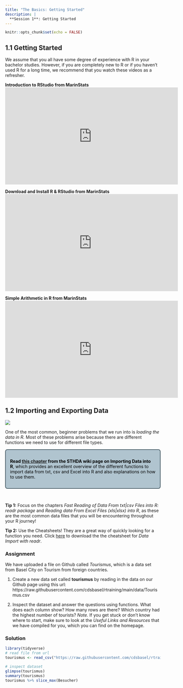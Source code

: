 ```yaml
---
title: "The Basics: Getting Started"
description: |
  **Session 1**: Getting Started
---
```


```r
knitr::opts_chunk$set(echo = FALSE)
```
<style>
  .blackbox {
    padding: 1em;
    background: #b0c4cf;
    color: black;
    border: 2px solid #455a64;
    border-radius: 7px;
  }
</style>

## 1.1 Getting Started

We assume that you all have some degree of experience with R in your bachelor studies. However, if you are completely new to R or if you haven't used R for a long time, we recommend that you watch these videos as a refresher. 

**Introduction to RStudio from MarinStats**
<iframe width="560" height="315" src="https://www.youtube.com/embed/riONFzJdXcs" title="YouTube video player" frameborder="0" allow="accelerometer; autoplay; clipboard-write; encrypted-media; gyroscope; picture-in-picture" allowfullscreen></iframe>

**Download and Install R & RStudio from MarinStats**
<iframe width="560" height="315" src="https://www.youtube.com/embed/cX532N_XLIs" title="YouTube video player" frameborder="0" allow="accelerometer; autoplay; clipboard-write; encrypted-media; gyroscope; picture-in-picture" allowfullscreen></iframe>

**Simple Arithmetic in R from MarinStats**
<iframe width="560" height="315" src="https://www.youtube.com/embed/UYclmg1_KLk" title="YouTube video player" frameborder="0" allow="accelerometer; autoplay; clipboard-write; encrypted-media; gyroscope; picture-in-picture" allowfullscreen></iframe>


## 1.2 Importing and Exporting Data
[![](resources/session1/importing_data.png)](http://www.sthda.com/english/wiki/importing-data-into-r)

One of the most common, beginner problems that we run into is *loading the data in R.* Most of these problems arise because there are different functions we need to use for different file types.  

:::: {.blackbox data-latex=""}
**Read [this chapter](http://www.sthda.com/english/wiki/importing-data-into-r) from the STHDA wiki page on Importing Data into R**, which provides an excellent overview of the different functions to import data from txt, csv and Excel into R and also explanations on how to use them.
::::
<p>&nbsp;</p>

**Tip 1:** Focus on the chapters *Fast Reading of Data From txt|csv Files into R: readr package* and *Reading data From Excel Files (xls|xlsx) into R*, as these are the most common data files that you will be encountering throughout your R journey!

**Tip 2:** Use the Cheatsheets! They are a great way of quickly looking for a function you need. Click [here](resources/session1/data-import.pdf) to download the the cheatsheet for *Data Import with readr*.



### Assignment

We have uploaded a file on Github called *Tourismus*, which is a data set from Basel City on Tourism from foreign countries. 
  
  1. Create a new data set called **tourismus** by reading in the data on our Github page using this url: https://raw.githubusercontent.com/cdsbasel/rtraining/main/data/Tourismus.csv
  
  2. Inspect the dataset and answer the questions using functions. What does each column show? How many rows are there? Which country had the highest number of tourists? *Note.* If you get stuck or don't know where to start, make sure to look at the *Useful Links and Resources* that we have compiled for you, which you can find on the homepage.


### Solution
``` r
library(tidyverse)
# read file from url
tourismus <- read_csv("https://raw.githubusercontent.com/cdsbasel/rtraining/main/data/Tourismus.csv")

# inspect dataset
glimpse(tourismus)  
summary(tourismus)  
tourismus %>% slice_max(Besucher)
```